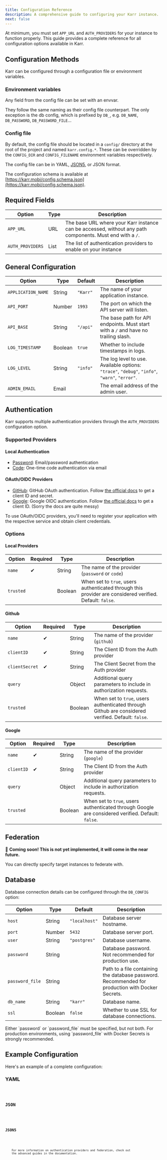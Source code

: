 ```yaml
---
title: Configuration Reference
description: A comprehensive guide to configuring your Karr instance.
next: false
---
```



At minimum, you must set `APP_URL` and `AUTH_PROVIDERS` for your instance to function properly.
This guide provides a complete reference for all configuration options available in Karr.

## Configuration Methods

Karr can be configured through a configuration file or environment variables.

### Environment variables

Any field from the config file can be set with an envvar.

They follow the same naming as their config file counterpart.
The only exception is the db config, which is prefixed by `DB_`,
e.g. `DB_NAME`, `DB_PASSWORD`, `DB_PASSWORD_FILE`...

### Config file

By default, the config file should be located in a `config/` directory at the root of the project and named `karr.config.*`.
These can be overridden by the `CONFIG_DIR` and `CONFIG_FILENAME` environment variables respectively.

The config file can be in YAML, [JSON5](https://json5.org/), or JSON format.

The configuration schema is available at [https://karr.mobi/config.schema.json](https://karr.mobi/config.schema.json).

## Required Fields

| Option           | Type | Description                                                                                              |
| ---------------- | ---- | -------------------------------------------------------------------------------------------------------- |
| `APP_URL`        | URL  | The base URL where your Karr instance can be accessed, without any path components. Must end with a `/`. |
| `AUTH_PROVIDERS` | List | The list of authentication providers to enable on your instance                                          |

## General Configuration

| Option             | Type    | Default  | Description                                                                                   |
| ------------------ | ------- | -------- | --------------------------------------------------------------------------------------------- |
| `APPLICATION_NAME` | String  | `"Karr"` | The name of your application instance.                                                        |
| `API_PORT`         | Number  | `1993`   | The port on which the API server will listen.                                                 |
| `API_BASE`         | String  | `"/api"` | The base path for API endpoints. Must start with a `/` and have no trailing slash.            |
| `LOG_TIMESTAMP`    | Boolean | `true`   | Whether to include timestamps in logs.                                                        |
| `LOG_LEVEL`        | String  | `"info"` | The log level to use. Available options: `"trace"`, `"debug"`, `"info"`, `"warn"`, `"error"`. |
| `ADMIN_EMAIL`      | Email   |          | The email address of the admin user.                                                          |

## Authentication

Karr supports multiple authentication providers through the `AUTH_PROVIDERS` configuration option.

### Supported Providers

#### Local Authentication

- [Password](#local-providers): Email/password authentication
- [Code](#local-providers): One-time code authentication via email

#### OAuth/OIDC Providers

- [GitHub](#github): GitHub OAuth authentication.
  Follow [the official docs](https://docs.github.com/en/apps/oauth-apps/building-oauth-apps/creating-an-oauth-app) to get a client ID and secret.
- [Google](#google): Google OIDC authentication.
  Follow [the official docs](https://developers.google.com/identity/openid-connect/openid-connect) to get a client ID.
  (Sorry the docs are quite messy)

<Aside>
    To use OAuth/OIDC providers, you'll need to register your application with
    the respective service and obtain client credentials.
</Aside>

### Options

#### Local Providers

| Option    | Required | Type    | Description                                                                                              |
| --------- | -------- | ------- | -------------------------------------------------------------------------------------------------------- |
| `name`    | ✔       | String  | The name of the provider (`password` or `code`)                                                          |
| `trusted` |          | Boolean | When set to `true`, users authenticated through this provider are considered verified. Default: `false`. |

#### Github

| Option         | Required | Type    | Description                                                                                       |
| -------------- | -------- | ------- | ------------------------------------------------------------------------------------------------- |
| `name`         | ✔       | String  | The name of the provider (`github`)                                                               |
| `clientID`     | ✔       | String  | The Client ID from the Auth provider                                                              |
| `clientSecret` | ✔       | String  | The Client Secret from the Auth provider                                                          |
| `query`        |          | Object  | Additional query parameters to include in authorization requests.                                 |
| `trusted`      |          | Boolean | When set to `true`, users authenticated through Github are considered verified. Default: `false`. |

#### Google

| Option     | Required | Type    | Description                                                                                       |
| ---------- | -------- | ------- | ------------------------------------------------------------------------------------------------- |
| `name`     | ✔       | String  | The name of the provider (`google`)                                                               |
| `clientID` | ✔       | String  | The Client ID from the Auth provider                                                              |
| `query`    |          | Object  | Additional query parameters to include in authorization requests.                                 |
| `trusted`  |          | Boolean | When set to `true`, users authenticated through Google are considered verified. Default: `false`. |

## Federation

🚀 **Coming soon! This is not yet implemented, it will come in the near future.**

You can directly specify target instances to federate with.

## Database

Database connection details can be configured through the `DB_CONFIG` option:

| Option          | Type    | Default       | Description                                                                                      |
| --------------- | ------- | ------------- | ------------------------------------------------------------------------------------------------ |
| `host`          | String  | `"localhost"` | Database server hostname.                                                                        |
| `port`          | Number  | `5432`        | Database server port.                                                                            |
| `user`          | String  | `"postgres"`  | Database username.                                                                               |
| `password`      | String  |               | Database password. Not recommended for production use.                                           |
| `password_file` | String  |               | Path to a file containing the database password. Recommended for production with Docker Secrets. |
| `db_name`       | String  | `"karr"`      | Database name.                                                                                   |
| `ssl`           | Boolean | `false`       | Whether to use SSL for database connections.                                                     |

<Aside type="caution">
    Either `password` or `password_file` must be specified, but not both. For
    production environments, using `password_file` with Docker Secrets is
    strongly recommended.
</Aside>

## Example Configuration

Here's an example of a complete configuration:

### YAML

<Code code={yamlConfig} lang="yaml" title="config/karr.config.yaml" />

### JSON

<Code code={jsonConfig} lang="json" title="config/karr.config.json" />

### JSON5

<Code code={json5Config} lang="json" title="config/karr.config.json5" />

<Aside type="tip">
    For more information on authentication providers and federation, check out
    the advanced guides in the documentation.
</Aside>
